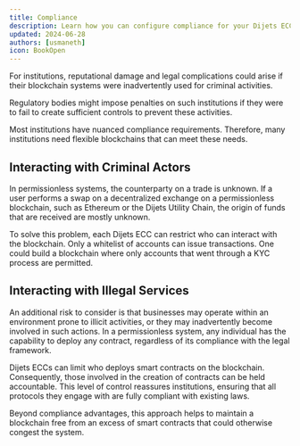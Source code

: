 ```yaml
---
title: Compliance
description: Learn how you can configure compliance for your Dijets ECC.
updated: 2024-06-28
authors: [usmaneth]
icon: BookOpen
---
```


For institutions, reputational damage and legal complications could arise if their blockchain systems were inadvertently used for criminal activities.

Regulatory bodies might impose penalties on such institutions if they were to fail to create sufficient controls to prevent these activities.

Most institutions have nuanced compliance requirements. Therefore, many institutions need flexible blockchains that can meet these needs. 

## Interacting with Criminal Actors

In permissionless systems, the counterparty on a trade is unknown. If a user performs a swap on a decentralized exchange on a permissionless blockchain, such as Ethereum or the Dijets Utility Chain, the origin of funds that are received are mostly unknown. 

To solve this problem, each Dijets ECC can restrict who can interact with the blockchain. Only a whitelist of accounts can issue transactions. One could build a blockchain where only accounts that went through a KYC process are permitted.

## Interacting with Illegal Services

An additional risk to consider is that businesses may operate within an environment prone to illicit activities, or they may inadvertently become involved in such actions. In a permissionless system, any individual has the capability to deploy any contract, regardless of its compliance with the legal framework.

Dijets ECCs can limit who deploys smart contracts on the blockchain. Consequently, those involved in the creation of contracts can be held accountable. This level of control reassures institutions, ensuring that all protocols they engage with are fully compliant with existing laws. 

Beyond compliance advantages, this approach helps to maintain a blockchain free from an excess of smart contracts that could otherwise congest the system.

<Quiz quizId="407"/>